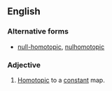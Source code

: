 ==English==
{{wikipedia}}

===Alternative forms===
* [[null-homotopic]], [[nulhomotopic]]

===Adjective===
{{en-adj|-}}
# {{lb|en|topology|of a [[map]]}} [[homotopic|Homotopic]] to a [[constant]] map.